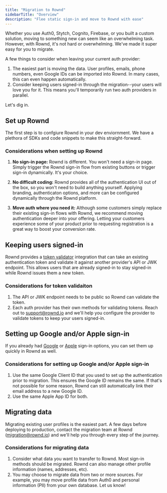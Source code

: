 ```yaml
---
title: "Migration to Rownd"
sidebarTitle: "Overview"
description: "Flee static sign-in and move to Rownd with ease"
---
```

Whether you use Auth0, Stytch, Cognito, Firebase, or you built a custom solution, moving to something new can seem like an overwhelming task. However, with Rownd, it's not hard or overwhelming. We've made it super easy for you to migrate.

A few things to consider when leaving your current auth provider:

1. The easiest part is moving the data. User profiles, emails, phone numbers, even Google IDs can be imported into Rownd. In many cases, this can even happen automatically.
2. Consider keeping users signed-in through the migration--your users will love you for it. This means you'll temporarily run two auth providers in parallel.

Let's dig in.

## Set up Rownd
The first step is to confgiure Rownd in your dev enviornment. We have a plethora of SDKs and code snippets to make this straight-forward.

### Considerations when setting up Rownd
1. **No sign-in page:**  Rownd is different. You won't need a sign-in page. Simply trigger the Rownd sign-in flow from existing buttons or trigger sign-in dynamically. It's your choice.

2. **No difficult coding:** Rownd provides all of the authentication UI out of the box, so you won't need to build anything yourself. Applying branding, authenticaton options, and more can be configured dynamically through the Rownd platform.

3. **Move auth where you need it:** Although some customers simply replace their existing sign-in flows with Rownd, we recommend moving authentication deeper into your offering. Letting your customers experience some of your product prior to requesting registration is a great way to boost your conversion rate.

## Keeping users signed-in

Rownd provides a [token validator](/configuration/integrations/token-validator) integration that can take an existing authentication token and validate it against another provider's API or JWK endpoint. This allows users that are already signed-in to stay signed-in while Rownd issues them a new token.

### Considerations for token validaiton 
1. The API or JWK endpoint needs to be public so Rownd can validate the token.
2. Each auth provider has their own methods for validating tokens. Reach out to support@rownd.io and we'll help you configure the provider to validate tokens to keep your users signed-in.

## Setting up Google and/or Apple sign-in
If you already had [Google](/configuration/authentication-methods/google) or [Apple](/configuration/authentication-methods/apple) sign-in options, you can set them up quickly in Rownd as well.

### Considerations for setting up Google and/or Apple sign-in
1. Use the same Google Client ID that you used to set up the authentication prior to migration. This ensures the Google ID remains the same. If that's not possible for some reason, Rownd can still automatically link their email address to a new Google ID.
2. Use the same Apple App ID for both. 

## Migrating data
Migrating existing user profiles is the easiest part. A few days before deploying to production, contact the migration team at Rownd (migration@rownd.io) and we'll help you through every step of the journey.

### Considerations for migrating data
1. Consider what data you want to transfer to Rownd. Most sign-in methods should be migrated. Rownd can also manage other profile information (names, addresses, etc).
2. You may choose to migrate data from two or more sources. For example, you may move profile data from Auth0 and personal information (PII) from your own database. Let us know!
